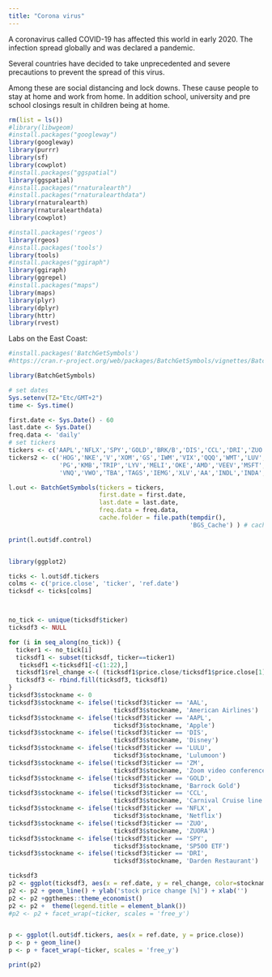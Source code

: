 ```yaml
---
title: "Corona virus"
---
```


A coronavirus called COVID-19 has affected this world in early 2020. The infection spread globally and was declared a pandemic.

Several countries have decided to take unprecedented and severe precautions to prevent the spread of this virus.

Among these are social distancing and lock downs. These cause people to stay at home and work from home. In addition school, university and pre school closings result in children being at home.


```r
rm(list = ls())
#library(libwgeom)
#install.packages("googleway")
library(googleway)
library(purrr)
library(sf)
library(cowplot)
#install.packages("ggspatial")
library(ggspatial)
#install.packages("rnaturalearth")
#install.packages("rnaturalearthdata")
library(rnaturalearth)
library(rnaturalearthdata)
library(cowplot)

#install.packages('rgeos')
library(rgeos)
#install.packages('tools')
library(tools)
#install.packages("ggiraph")
library(ggiraph)
library(ggrepel)
#install.packages("maps")
library(maps)
library(plyr)
library(dplyr)
library(httr)
library(rvest)


```



Labs on the East Coast:

```r


#install.packages('BatchGetSymbols')
#https://cran.r-project.org/web/packages/BatchGetSymbols/vignettes/BatchGetSymbols-vignette.html

library(BatchGetSymbols)

# set dates
Sys.setenv(TZ="Etc/GMT+2")
time <- Sys.time()

first.date <- Sys.Date() - 60
last.date <- Sys.Date()
freq.data <- 'daily'
# set tickers
tickers <- c('AAPL','NFLX','SPY','GOLD','BRK/B','DIS','CCL','DRI','ZUO','AAL','LULU','DRI','ZM')
tickers2 <- c('HOG','NKE','V','XOM','GS','IWM','VIX','QQQ','WMT','LUV','HLT','MAR','UBER','LYFT','AMZN','SIX','SEAS','JCP',
              'PG','KMB','TRIP','LYV','MELI','OKE','AMD','VEEV','MSFT','GOOG','GNC','GME','ULTA','EPHE','EEM','EWZ',
              'VNQ','VWO','TBA','TAGS','IEMG','XLV','AA','INDL','INDA','EZA','ILF','ISRG','SEDG','XLV') #FRA:TMV

l.out <- BatchGetSymbols(tickers = tickers, 
                         first.date = first.date,
                         last.date = last.date, 
                         freq.data = freq.data,
                         cache.folder = file.path(tempdir(), 
                                                  'BGS_Cache') ) # cache in tempdir()

print(l.out$df.control)


library(ggplot2)

ticks <- l.out$df.tickers
colms <- c('price.close', 'ticker', 'ref.date')
ticksdf <- ticks[colms]



no_tick <- unique(ticksdf$ticker)
ticksdf3 <- NULL

for (i in seq_along(no_tick)) {
  ticker1 <- no_tick[i]
  ticksdf1 <- subset(ticksdf, ticker==ticker1)
   ticksdf1 <-ticksdf1[-c(1:22),]
  ticksdf1$rel_change <-( (ticksdf1$price.close/ticksdf1$price.close[1])-1)*100
  ticksdf3 <- rbind.fill(ticksdf3, ticksdf1)
}
ticksdf3$stockname <- 0
ticksdf3$stockname <- ifelse(!ticksdf3$ticker == 'AAL', 
                             ticksdf3$stockname, 'American Airlines')
ticksdf3$stockname <- ifelse(!ticksdf3$ticker == 'AAPL', 
                             ticksdf3$stockname, 'Apple')
ticksdf3$stockname <- ifelse(!ticksdf3$ticker == 'DIS', 
                             ticksdf3$stockname, 'Disney')
ticksdf3$stockname <- ifelse(!ticksdf3$ticker == 'LULU', 
                             ticksdf3$stockname, 'Lulumoon')
ticksdf3$stockname <- ifelse(!ticksdf3$ticker == 'ZM', 
                             ticksdf3$stockname, 'Zoom video conferences')
ticksdf3$stockname <- ifelse(!ticksdf3$ticker == 'GOLD', 
                             ticksdf3$stockname, 'Barrock Gold')
ticksdf3$stockname <- ifelse(!ticksdf3$ticker == 'CCL', 
                             ticksdf3$stockname, 'Carnival Cruise line')
ticksdf3$stockname <- ifelse(!ticksdf3$ticker == 'NFLX', 
                             ticksdf3$stockname, 'Netflix')
ticksdf3$stockname <- ifelse(!ticksdf3$ticker == 'ZUO', 
                             ticksdf3$stockname, 'ZUORA')
ticksdf3$stockname <- ifelse(!ticksdf3$ticker == 'SPY', 
                             ticksdf3$stockname, 'SP500 ETF')
ticksdf3$stockname <- ifelse(!ticksdf3$ticker == 'DRI', 
                             ticksdf3$stockname, 'Darden Restaurant')

ticksdf3
p2 <- ggplot(ticksdf3, aes(x = ref.date, y = rel_change, color=stockname))
p2 <- p2 + geom_line() + ylab('stock price change [%]') + xlab('')
p2 <- p2 +ggthemes::theme_economist()
p2 <- p2 +  theme(legend.title = element_blank())
#p2 <- p2 + facet_wrap(~ticker, scales = 'free_y') 


p <- ggplot(l.out$df.tickers, aes(x = ref.date, y = price.close))
p <- p + geom_line()
p <- p + facet_wrap(~ticker, scales = 'free_y') 

print(p2)
```

